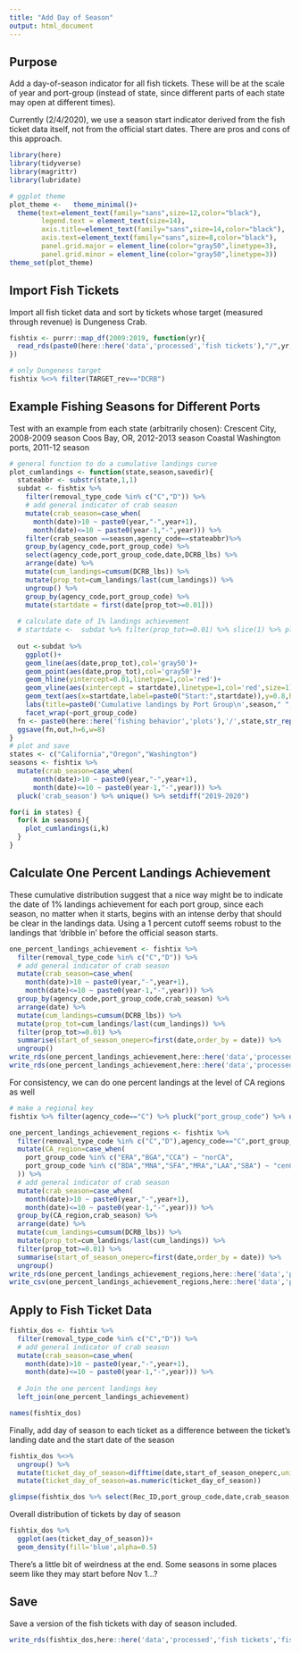```yaml
---
title: "Add Day of Season"
output: html_document
---
```


## Purpose

Add a day-of-season indicator for all fish tickets. These will be at the scale of year and port-group (instead of state, since different parts of each state may open at different times).

Currently (2/4/2020), we use a season start indicator derived from the fish ticket data itself, not from the official start dates. There are pros and cons of this approach.

```r
library(here)
library(tidyverse)
library(magrittr)
library(lubridate)

# ggplot theme
plot_theme <-   theme_minimal()+
  theme(text=element_text(family="sans",size=12,color="black"),
        legend.text = element_text(size=14),
        axis.title=element_text(family="sans",size=14,color="black"),
        axis.text=element_text(family="sans",size=8,color="black"),
        panel.grid.major = element_line(color="gray50",linetype=3),
        panel.grid.minor = element_line(color="gray50",linetype=3))
theme_set(plot_theme)
```

## Import Fish Tickets

Import all fish ticket data and sort by tickets whose target (measured through revenue) is Dungeness Crab.

```r
fishtix <- purrr::map_df(2009:2019, function(yr){
  read_rds(paste0(here::here('data','processed','fish tickets'),"/",yr,"fishtix_vlengths.rds"))
})

# only Dungeness target
fishtix %<>% filter(TARGET_rev=="DCRB")
```

## Example Fishing Seasons for Different Ports

Test with an example from each state (arbitrarily chosen): 
Crescent City, 2008-2009 season
Coos Bay, OR, 2012-2013 season
Coastal Washington ports, 2011-12 season

```r
# general function to do a cumulative landings curve
plot_cumlandings <- function(state,season,savedir){
  stateabbr <- substr(state,1,1)
  subdat <- fishtix %>% 
    filter(removal_type_code %in% c("C","D")) %>%
    # add general indicator of crab season
    mutate(crab_season=case_when(
      month(date)>10 ~ paste0(year,"-",year+1),
      month(date)<=10 ~ paste0(year-1,"-",year))) %>% 
    filter(crab_season ==season,agency_code==stateabbr)%>%
    group_by(agency_code,port_group_code) %>% 
    select(agency_code,port_group_code,date,DCRB_lbs) %>% 
    arrange(date) %>% 
    mutate(cum_landings=cumsum(DCRB_lbs)) %>% 
    mutate(prop_tot=cum_landings/last(cum_landings)) %>% 
    ungroup() %>% 
    group_by(agency_code,port_group_code) %>% 
    mutate(startdate = first(date[prop_tot>=0.01]))
  
  # calculate date of 1% landings achievement
  # startdate <-  subdat %>% filter(prop_tot>=0.01) %>% slice(1) %>% pluck("date")
  
  out <-subdat %>% 
    ggplot()+
    geom_line(aes(date,prop_tot),col='gray50')+
    geom_point(aes(date,prop_tot),col='gray50')+
    geom_hline(yintercept=0.01,linetype=1,col='red')+
    geom_vline(aes(xintercept = startdate),linetype=1,col='red',size=1)+
    geom_text(aes(x=startdate,label=paste0("Start:",startdate)),y=0.8,hjust=-0.1,check_overlap=TRUE)+
    labs(title=paste0('Cumulative landings by Port Group\n',season," ",state),x="Date",y="Cumulative Proportion Total Landings")+
    facet_wrap(~port_group_code)
  fn <- paste0(here::here('fishing behavior','plots'),'/',state,str_replace_all(season,"-","_"),".png")
  ggsave(fn,out,h=6,w=8)
}
# plot and save
states <- c("California","Oregon","Washington")
seasons <- fishtix %>%
  mutate(crab_season=case_when(
      month(date)>10 ~ paste0(year,"-",year+1),
      month(date)<=10 ~ paste0(year-1,"-",year))) %>% 
  pluck('crab_season') %>% unique() %>% setdiff("2019-2020")

for(i in states) {
  for(k in seasons){
    plot_cumlandings(i,k)
  }
}

```

## Calculate One Percent Landings Achievement

These cumulative distribution suggest that a nice way might be to indicate the date of 1% landings achievement for each port group, since each season, no matter when it starts, begins with an intense derby that should be clear in the landings data. Using a 1 percent cutoff seems robust to the landings that 'dribble in' before the official season starts.

```r
one_percent_landings_achievement <- fishtix %>% 
  filter(removal_type_code %in% c("C","D")) %>%
  # add general indicator of crab season
  mutate(crab_season=case_when(
    month(date)>10 ~ paste0(year,"-",year+1),
    month(date)<=10 ~ paste0(year-1,"-",year))) %>% 
  group_by(agency_code,port_group_code,crab_season) %>% 
  arrange(date) %>% 
  mutate(cum_landings=cumsum(DCRB_lbs)) %>% 
  mutate(prop_tot=cum_landings/last(cum_landings)) %>% 
  filter(prop_tot>=0.01) %>% 
  summarise(start_of_season_oneperc=first(date,order_by = date)) %>% 
  ungroup()
write_rds(one_percent_landings_achievement,here::here('data','processed','fish tickets','start_dates_by_port_group.rds'))
write_rds(one_percent_landings_achievement,here::here('data','processed','fish tickets','start_dates_by_port_group.csv'))
```

For consistency, we can do one percent landings at the level of CA regions as well

```r
# make a regional key
fishtix %>% filter(agency_code=="C") %>% pluck("port_group_code") %>% unique()

one_percent_landings_achievement_regions <- fishtix %>% 
  filter(removal_type_code %in% c("C","D"),agency_code=="C",port_group_code != "CA2") %>%
  mutate(CA_region=case_when(
    port_group_code %in% c("ERA","BGA","CCA") ~ "norCA",
    port_group_code %in% c("BDA","MNA","SFA","MRA","LAA","SBA") ~ "cenCA"
  )) %>% 
  # add general indicator of crab season
  mutate(crab_season=case_when(
    month(date)>10 ~ paste0(year,"-",year+1),
    month(date)<=10 ~ paste0(year-1,"-",year))) %>% 
  group_by(CA_region,crab_season) %>% 
  arrange(date) %>% 
  mutate(cum_landings=cumsum(DCRB_lbs)) %>% 
  mutate(prop_tot=cum_landings/last(cum_landings)) %>% 
  filter(prop_tot>=0.01) %>% 
  summarise(start_of_season_oneperc=first(date,order_by = date)) %>% 
  ungroup()
write_rds(one_percent_landings_achievement_regions,here::here('data','processed','fish tickets','start_dates_by_CA_region.rds'))
write_csv(one_percent_landings_achievement_regions,here::here('data','processed','fish tickets','start_dates_by_CA_region.csv'))
```


## Apply to Fish Ticket Data

```r
fishtix_dos <- fishtix %>% 
  filter(removal_type_code %in% c("C","D")) %>%
  # add general indicator of crab season
  mutate(crab_season=case_when(
    month(date)>10 ~ paste0(year,"-",year+1),
    month(date)<=10 ~ paste0(year-1,"-",year))) %>% 
  
  # Join the one percent landings key
  left_join(one_percent_landings_achievement)

names(fishtix_dos)
```

Finally, add day of season to each ticket as a difference between the ticket's landing date and the start date of the season

```r
fishtix_dos %<>%
  ungroup() %>% 
  mutate(ticket_day_of_season=difftime(date,start_of_season_oneperc,units='days')) %>% 
  mutate(ticket_day_of_season=as.numeric(ticket_day_of_season))

glimpse(fishtix_dos %>% select(Rec_ID,port_group_code,date,crab_season,start_of_season_oneperc,ticket_day_of_season))
```

Overall distribution of tickets by day of season

```r
fishtix_dos %>% 
  ggplot(aes(ticket_day_of_season))+
  geom_density(fill='blue',alpha=0.5)
```

There's a little bit of weirdness at the end. Some seasons in some places seem like they may start before Nov 1...?

## Save 

Save a version of the fish tickets with day of season included.

```r
write_rds(fishtix_dos,here::here('data','processed','fish tickets','fish_tickets_w_dayofseason.rds'))
```

